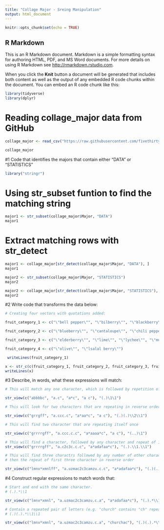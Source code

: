 ```yaml
---
title: "Collage Major - Sreing Manipulation"
output: html_document
---
```


```r
knitr::opts_chunk$set(echo = TRUE)
```

## R Markdown

This is an R Markdown document. Markdown is a simple formatting syntax for authoring HTML, PDF, and MS Word documents. For more details on using R Markdown see <http://rmarkdown.rstudio.com>.

When you click the **Knit** button a document will be generated that includes both content as well as the output of any embedded R code chunks within the document. You can embed an R code chunk like this:

```r
library(tidyverse)
library(dplyr)
```

# Reading collage_major data from GitHub

```r
collage_major <- read_csv("https://raw.githubusercontent.com/fivethirtyeight/data/master/college-majors/all-ages.csv")

collage_major
```
#1 Code that identifies the majors that contain either "DATA" or "STATISTICS"
```r
library("stringr")
```
# Using str_subset funtion to find the matching string
```r

major1 <- str_subset(collage_major$Major, "DATA")
major1
```
# Extract matching rows with str_detect
```r
major1 <- collage_major[str_detect(collage_major$Major, "DATA"), ]  
major1

```

```r
major2 <- str_subset(collage_major$Major, "STATISTICS")
major2
```

```r
major2 <- collage_major[str_detect(collage_major$Major, "STATISTICS"), ]  
major2
```
#2 Write code that transforms the data below:
```r
# Creating four vectors with quotations added:

fruit_category_1 <- c("\"bell pepper\"", "\"bilberry\"", "\"blackberry\"", "\"blood orange\"")

fruit_category_2 <- c("\"blueberry\"", "\"cantaloupe\"", "\"chili pepper\"", "\"cloudberry\"")

fruit_category_3 <- c("\"elderberry\"", "\"lime\"", "\"lychee\"", "\"mulberry\"")

fruit_category_4 <- c("\"olive\"", "\"lsalal berry\"")

```

```r
 writeLines(fruit_category_1)         
```

```r
x <- str_c(c(fruit_category_1, fruit_category_2, fruit_category_3, fruit_category_4), collapse = ", ")
writeLines(x)   
```
#3 Describe, in words, what these expressions will match:
```r
# This will match any one character, which is followed by repetition of same character

str_view(c("abbbbc", "a.c", "a*c", "a c"), "(.)\1\1")
```

```r
# This will look for two characters that are repeating in reverse order

str_view(c("grrgff", "a.ccc.c", "a*aa*c", "a c"), "(.)(.)\\2\\1")

```

```r
# This will find two character that are repeating itself once

str_view(c("grrrrgff", "a.ccc.c.c", "a*aaaa*c", "a c"), "(..)\1")
```

```r
# This will find a character, followed by any character and repeat of 1st character and again repeat step 2 and 3.
str_view(c("grrrrgff", "a.c2c3c.c.c", "a*adafaa*c"), "(.).\\1.\\1")
```

```r
# This will find three charactrs followed by any number of other characters
# then the repeat of first three character in reverse order

str_view(c("lmnx*xmnlff", "a.uzmac2c3camzu.c.c", "a*adafaa*c"), "(.)(.)(.).*\\3\\2\\1")
```
#4 Construct regular expressions to match words that:
```r
# Start and end with the same character.
# (.).*\\1

str_view(c("lmnx*xmnl", "a.uzmac2c3camzu.c.a", "a*adafaa*c"), "(.).*\\1")

```

```r
# Contain a repeated pair of letters (e.g. "church" contains "ch" repeated twice.)
# (.)(.).*\\1\\1

str_view(c("lmnx*xmnl", "a.uzmac2c3camzu.c.a", "churchac"), "(.)(.).*\\1\\2")
```

